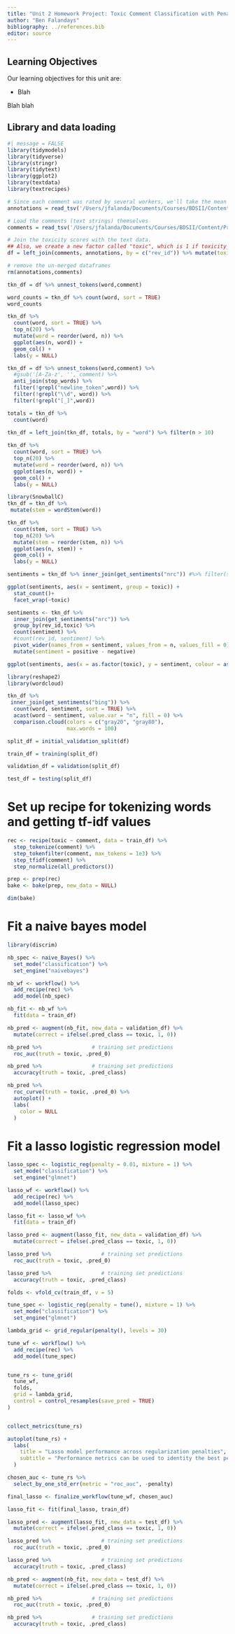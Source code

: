 ```yaml
---
title: "Unit 2 Homework Project: Toxic Comment Classification with Penalized Logistic Regression"
author: "Ben Falandays"
bibliography: ../references.bib
editor: source
---
```


::: {.callout-caution icon="false"}
## Learning Objectives

Our learning objectives for this unit are:

-   Blah
:::

Blah blah

## Library and data loading

```r
#| message = FALSE
library(tidymodels)
library(tidyverse)
library(stringr)
library(tidytext)
library(ggplot2)
library(textdata)
library(textrecipes)

# Since each comment was rated by several workers, we'll take the mean of the "toxicity_score" variable for each "rev_id". Toxicity ranges from -2 (most toxic) to +2 (most positive)
annotations = read_tsv('/Users/jfalanda/Documents/Courses/BDSII/Content/Projects/Module2/toxicity_annotations.tsv') %>% group_by(rev_id) %>% summarise(toxicity_score = mean(toxicity_score))

# Load the comments (text strings) themselves
comments = read_tsv('/Users/jfalanda/Documents/Courses/BDSII/Content/Projects/Module2/toxicity_annotated_comments.tsv')

# Join the toxicity scores with the text data.
## Also, we create a new factor called "toxic", which is 1 if toxicity_score < 0, or 0 otherwise
df = left_join(comments, annotations, by = c("rev_id")) %>% mutate(toxic = factor(ifelse(toxicity_score < 0, 1, 0)))

# remove the un-merged dataframes
rm(annotations,comments)
```

```r
tkn_df = df %>% unnest_tokens(word,comment)

word_counts = tkn_df %>% count(word, sort = TRUE)
word_counts
```


```r
tkn_df %>% 
  count(word, sort = TRUE) %>%
  top_n(20) %>% 
  mutate(word = reorder(word, n)) %>%
  ggplot(aes(n, word)) +
  geom_col() +
  labs(y = NULL)

```

```r
tkn_df = df %>% unnest_tokens(word,comment) %>% 
  #gsub('[A-Za-z', '', comment) %>%
  anti_join(stop_words) %>%
  filter(!grepl("newline_token",word)) %>% 
  filter(!grepl("\\d", word)) %>% 
  filter(!grepl("[_]",word))

totals = tkn_df %>% 
  count(word)

tkn_df = left_join(tkn_df, totals, by = "word") %>% filter(n > 10)
  
tkn_df %>% 
  count(word, sort = TRUE) %>%
  top_n(20) %>% 
  mutate(word = reorder(word, n)) %>%
  ggplot(aes(n, word)) +
  geom_col() +
  labs(y = NULL)
```

```r
library(SnowballC)
tkn_df = tkn_df %>% 
 mutate(stem = wordStem(word))

tkn_df %>% 
  count(stem, sort = TRUE) %>%
  top_n(20) %>% 
  mutate(stem = reorder(stem, n)) %>%
  ggplot(aes(n, stem)) +
  geom_col() +
  labs(y = NULL)
```

```r
sentiments = tkn_df %>% inner_join(get_sentiments("nrc")) #%>% filter(sentiment %in% c("positive","negative"))) %>% mutate(sentiment_score = ifelse(sentiment == "positive", 1, -1))

ggplot(sentiments, aes(x = sentiment, group = toxic)) +
  stat_count()+
  facet_wrap(~toxic)
```

```r
sentiments <- tkn_df %>%
  inner_join(get_sentiments("nrc")) %>%
  group_by(rev_id,toxic) %>% 
  count(sentiment) %>% 
  #count(rev_id, sentiment) %>%
  pivot_wider(names_from = sentiment, values_from = n, values_fill = 0) %>% 
  mutate(sentiment = positive - negative)

ggplot(sentiments, aes(x = as.factor(toxic), y = sentiment, colour = as.factor(toxic))) + geom_point(alpha=.5) + geom_jitter()
```

```r
library(reshape2)
library(wordcloud)

tkn_df %>% 
 inner_join(get_sentiments("bing")) %>%
  count(word, sentiment, sort = TRUE) %>%
  acast(word ~ sentiment, value.var = "n", fill = 0) %>%
  comparison.cloud(colors = c("gray20", "gray80"),
                   max.words = 100)

```

```r
split_df = initial_validation_split(df)

train_df = training(split_df)

validation_df = validation(split_df)

test_df = testing(split_df)
```

# Set up recipe for tokenizing words and getting tf-idf values
```r
rec <- recipe(toxic ~ comment, data = train_df) %>%
  step_tokenize(comment) %>%
  step_tokenfilter(comment, max_tokens = 1e3) %>%
  step_tfidf(comment) %>%
  step_normalize(all_predictors())

prep <- prep(rec)
bake <- bake(prep, new_data = NULL)

dim(bake)
```


# Fit a naive bayes model

```r
library(discrim)

nb_spec <- naive_Bayes() %>%
  set_mode("classification") %>%
  set_engine("naivebayes")
```

```r
nb_wf <- workflow() %>% 
  add_recipe(rec) %>% 
  add_model(nb_spec)
```

```r
nb_fit <- nb_wf %>%
  fit(data = train_df)
```

<!-- ## Cross-validation -->
<!-- ### Set up folds -->
<!-- ```{r} -->
<!-- folds <- vfold_cv(train_df, v = 10) -->
<!-- ``` -->

<!-- ### Resampling -->
<!-- ```{r} -->
<!-- nb_rs <- fit_resamples( -->
<!--   nb_wf, -->
<!--   folds, -->
<!--   control = control_resamples(save_pred = TRUE) -->
<!-- ) -->

<!-- ``` -->

<!-- ```{r} -->
<!-- nb_rs_metrics <- collect_metrics(nb_rs) -->
<!-- nb_rs_predictions <- collect_predictions(nb_rs) -->

<!-- nb_rs_metrics -->
<!-- ``` -->

```r
nb_pred <- augment(nb_fit, new_data = validation_df) %>% 
  mutate(correct = ifelse(.pred_class == toxic, 1, 0))

nb_pred %>%                # training set predictions
  roc_auc(truth = toxic, .pred_0)

nb_pred %>%                # training set predictions
  accuracy(truth = toxic, .pred_class)

```

```r
nb_pred %>%
  roc_curve(truth = toxic, .pred_0) %>%
  autoplot() +
  labs(
    color = NULL
  )
```

# Fit a lasso logistic regression model

```r
lasso_spec <- logistic_reg(penalty = 0.01, mixture = 1) %>%
  set_mode("classification") %>%
  set_engine("glmnet")
```

```r
lasso_wf <- workflow() %>% 
  add_recipe(rec) %>% 
  add_model(lasso_spec)
```

```r
lasso_fit <- lasso_wf %>% 
  fit(data = train_df)
```

```r
lasso_pred <- augment(lasso_fit, new_data = validation_df) %>% 
  mutate(correct = ifelse(.pred_class == toxic, 1, 0))

lasso_pred %>%                # training set predictions
  roc_auc(truth = toxic, .pred_0)

lasso_pred %>%                # training set predictions
  accuracy(truth = toxic, .pred_class)

```

```r
folds <- vfold_cv(train_df, v = 5)

tune_spec <- logistic_reg(penalty = tune(), mixture = 1) %>%
  set_mode("classification") %>%
  set_engine("glmnet")

lambda_grid <- grid_regular(penalty(), levels = 30)

tune_wf <- workflow() %>%
  add_recipe(rec) %>% 
  add_model(tune_spec)


tune_rs <- tune_grid(
  tune_wf,
  folds,
  grid = lambda_grid,
  control = control_resamples(save_pred = TRUE)
)


collect_metrics(tune_rs)

```

```r
autoplot(tune_rs) +
  labs(
    title = "Lasso model performance across regularization penalties",
    subtitle = "Performance metrics can be used to identity the best penalty"
  )
```

```r
chosen_auc <- tune_rs %>%
  select_by_one_std_err(metric = "roc_auc", -penalty)

final_lasso <- finalize_workflow(tune_wf, chosen_auc)

lasso_fit <- fit(final_lasso, train_df)
```


```r
lasso_pred <- augment(lasso_fit, new_data = test_df) %>% 
  mutate(correct = ifelse(.pred_class == toxic, 1, 0))

lasso_pred %>%                # training set predictions
  roc_auc(truth = toxic, .pred_0)

lasso_pred %>%                # training set predictions
  accuracy(truth = toxic, .pred_class)

```
```r
nb_pred <- augment(nb_fit, new_data = test_df) %>% 
  mutate(correct = ifelse(.pred_class == toxic, 1, 0))

nb_pred %>%                # training set predictions
  roc_auc(truth = toxic, .pred_0)

nb_pred %>%                # training set predictions
  accuracy(truth = toxic, .pred_class)

```
